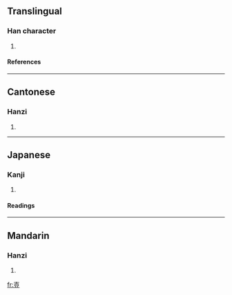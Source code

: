 ==Translingual==
===Han character===
{{Han char|rn=33|rad=士|as=06|sn=9|four=4010<sub>8</sub>|canj=土口廿 (GRT)|ids=⿱[[十]][[豆]], ⿻[[士]][[豆]]}}
# {{defn|Han|sort=士06}}
====References====
{{Han ref|kx=0243.050|dkj=05649|dj=0483.110|hdz=10439.060|uh=58F4|ud=22772|bh=CE5F|bd=52831}}
----

==Cantonese==
===Hanzi===
{{yue-hanzi|jyut=|y=syu6}}
# {{defn|Cantonese}}
----
==Japanese==
===Kanji===
{{ja-kanji|grade=|rs=士06}}
# {{defn|Japanese}} 
====Readings====
{{ja-readings|on=[[ちゅう]] (chū), [[しゅ]] (shu)|kun=[[たてる]] (tateru)}}
----

==Mandarin==
===Hanzi===
{{cmn-hanzi|pin=[[yì]] (yi4), [[zhǔ]] (zhu3)|wg=i<sup>4</sup>, chu<sup>3</sup>}}
# {{defn|Mandarin}}

[[fr:壴]]